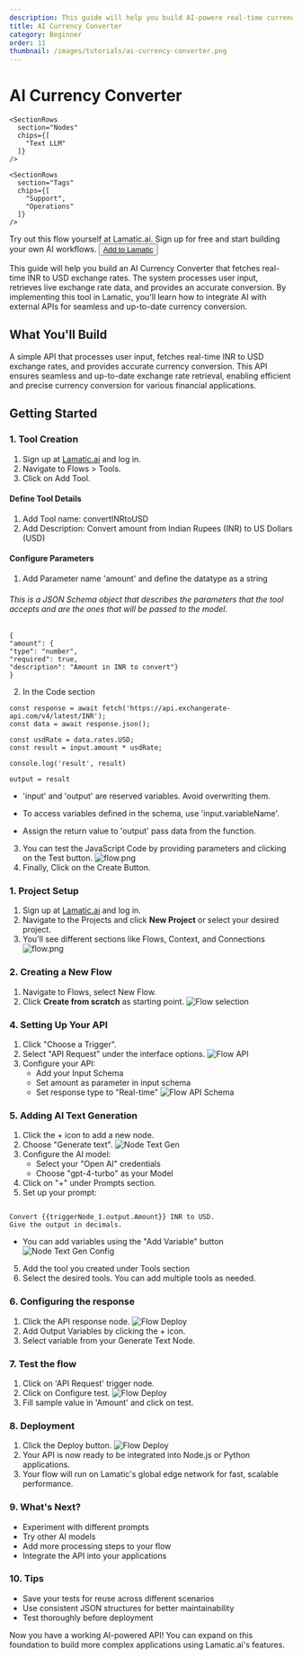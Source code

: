 ```yaml
---
description: This guide will help you build AI-powere real-time currency converter that fetches INR to USD exchange rates . You'll learn how to create and implement custom tools that enable AI models to interact with external functions and APIs.
title: AI Currency Converter
category: Beginner
order: 11
thumbnail: /images/tutorials/ai-currency-converter.png
---
```



# AI Currency Converter

<div className="grid md:grid-cols-1 gap-2 mb-8">
  <div className="">
    <SectionRows 
      section="Difficulty Level" 
      chips={["Beginner"]} 
    />
    
    <SectionRows 
      section="Nodes" 
      chips={[
        "Text LLM"
      ]} 
    />
    
    <SectionRows 
      section="Tags" 
      chips={[
        "Support",
        "Operations"
      ]} 
    />
  </div>
</div>

<div className="mt-4 mb-4">
  <Callout>
  Try out this flow yourself at Lamatic.ai. Sign up for free and start building your own AI workflows.
  <Button variant="destructive" className="mt-3" href="https://studio.lamatic.ai/_?templateSlug=currency-converter" size="sm" asChild>
    <a href="https://studio.lamatic.ai/_?templateSlug=currency-converter" target="_blank">Add to Lamatic</a>
  </Button>
</Callout>
</div>

This guide will help you build an AI Currency Converter that fetches real-time INR to USD exchange rates. The system processes user input, retrieves live exchange rate data, and provides an accurate conversion. By implementing this tool in Lamatic, you'll learn how to integrate AI with external APIs for seamless and up-to-date currency conversion.

## What You'll Build

A simple API that processes user input, fetches real-time INR to USD exchange rates, and provides accurate currency conversion. This API ensures seamless and up-to-date exchange rate retrieval, enabling efficient and precise currency conversion for various financial applications.

## Getting Started

### 1. Tool Creation

1. Sign up at [Lamatic.ai](https://lamatic.ai/) and log in.
2. Navigate to Flows > Tools.
3. Click on Add Tool.

#### Define Tool Details

1. Add Tool name: convertINRtoUSD
2. Add Description: Convert amount from Indian Rupees (INR) to US Dollars (USD)

#### Configure Parameters

1. Add Parameter name 'amount' and define the datatype as a string

###### This is a JSON Schema object that describes the parameters that the tool accepts and are the ones that will be passed to the model.

```
{
"amount": {
"type": "number",
"required": true,
"description": "Amount in INR to convert"}
}
```

2. In the Code section

```
const response = await fetch('https://api.exchangerate-api.com/v4/latest/INR');
const data = await response.json();

const usdRate = data.rates.USD;
const result = input.amount * usdRate;

console.log('result', result)

output = result
```

- 'input' and 'output' are reserved variables. Avoid overwriting them.

- To access variables defined in the schema, use 'input.variableName'.

- Assign the return value to 'output' pass data from the function.

3. You can test the JavaScript Code by providing parameters and clicking on the Test button.
   ![flow.png](./img/ai-currency-converter/tools-code.png)
4. Finally, Click on the Create Button.

### 1. Project Setup

1. Sign up at [Lamatic.ai](https://lamatic.ai/) and log in.
1. Navigate to the Projects and click **New Project** or select your desired project.
1. You'll see different sections like Flows, Context, and Connections
   ![flow.png](./img/ai-review-responder/flow.png)

### 2. Creating a New Flow

1. Navigate to Flows, select New Flow.
2. Click **Create from scratch** as starting point.
   ![Flow selection](./img/ai-review-responder/flow-start.png)

### 4. Setting Up Your API

1. Click "Choose a Trigger".
2. Select "API Request" under the interface options.
   ![Flow API](./img/ai-review-responder/flow-step2.png)
3. Configure your API:
   - Add your Input Schema
   - Set amount as parameter in input schema
   - Set response type to "Real-time"
     ![Flow API Schema](./img/ai-currency-converter/api-schema.png)

### 5. Adding AI Text Generation

1. Click the + icon to add a new node.
2. Choose "Generate text".
   ![Node Text Gen](./img/ai-currency-converter/text-gen-node1.png)
3. Configure the AI model:
   - Select your "Open AI" credentials
   - Choose "gpt-4-turbo" as your Model
4. Click on "+" under Prompts section.
5. Set up your prompt:


```

Convert {{triggerNode_1.output.Amount}} INR to USD.
Give the output in decimals.

```

- You can add variables using the "Add Variable" button
  ![Node Text Gen Config](./img/ai-currency-converter/text-gen-node2.png)

5. Add the tool you created under Tools section
6. Select the desired tools. You can add multiple tools as needed.

### 6. Configuring the response

1. Click the API response node.
   ![Flow Deploy](./img/ai-currency-converter/api-response-node.png)
2. Add Output Variables by clicking the + icon.
3. Select variable from your Generate Text Node.

### 7. Test the flow

1. Click on 'API Request' trigger node.
2. Click on Configure test.
   ![Flow Deploy](./img/ai-currency-converter/testing.png)
3. Fill sample value in 'Amount' and click on test.

### 8. Deployment

1. Click the Deploy button.
   ![Flow Deploy](./img/ai-review-responder/deploy.png)
2. Your API is now ready to be integrated into Node.js or Python applications.
3. Your flow will run on Lamatic's global edge network for fast, scalable performance.

### 9. What's Next?

- Experiment with different prompts
- Try other AI models
- Add more processing steps to your flow
- Integrate the API into your applications

### 10. Tips

- Save your tests for reuse across different scenarios
- Use consistent JSON structures for better maintainability
- Test thoroughly before deployment

Now you have a working AI-powered API! You can expand on this foundation to build more complex applications using Lamatic.ai's features.
